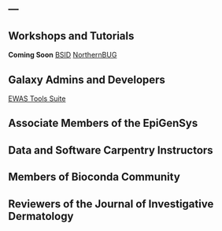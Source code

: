 ---
---

<link rel="stylesheet" href="styles.css" type="text/css">


## Workshops and  Tutorials

**Coming Soon**
[BSID](https://www.eventsforce.net/bad/frontend/reg/thome.csp?pageID=82559&eventID=273&CSPCHD=001001000000cko1OW1S9ix$Zb8ugVCgn5Arzg6HRvSC$rOvyu)
[NorthernBUG](https://northernbug.github.io/)

## Galaxy Admins and Developers

[EWAS Tools Suite](https://www.biorxiv.org/content/10.1101/553784v1?rss=1&fbclid=IwAR3jH9vUhXnOS2loxKhDc7Y5VG7ll3jJ94dnesXgKlISHE5ru1RjlSOTWiU)

## Associate Members of the EpiGenSys

## Data and Software Carpentry Instructors

## Members of Bioconda Community

## Reviewers of the Journal of Investigative Dermatology